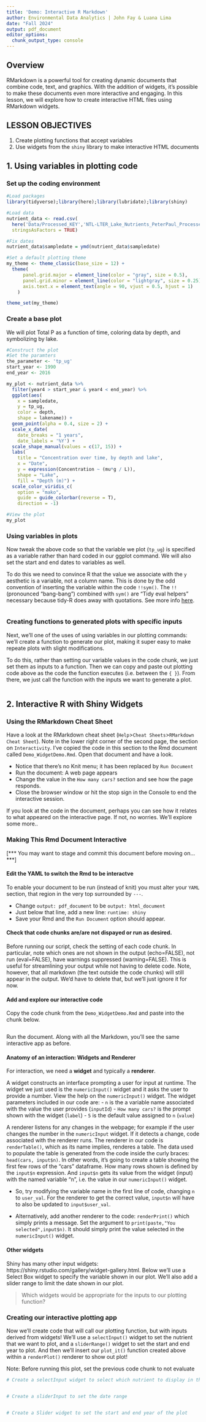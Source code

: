 ```yaml
---
title: 'Demo: Interactive R Markdown'
author: Environmental Data Analytics | John Fay & Luana Lima 
date: "Fall 2024"
output: pdf_document
editor_options: 
  chunk_output_type: console
---
```


## Overview
RMarkdown is a powerful tool for creating dynamic documents that combine code, text, and graphics. With the addition of widgets, it's possible to make these documents even more interactive and engaging. In this lesson, we will explore how to create interactive HTML files using RMarkdown widgets.

## LESSON OBJECTIVES

1. Create plotting functions that accept variables
2. Use widgets from the `shiny` library to make interactive HTML documents

## 1. Using variables in plotting code

### Set up the coding environment

```r
#Load packages
library(tidyverse);library(here);library(lubridate);library(shiny)

#Load data
nutrient_data <- read.csv(
  here('Data/Processed_KEY','NTL-LTER_Lake_Nutrients_PeterPaul_Processed.csv'),
  stringsAsFactors = TRUE)

#Fix dates
nutrient_data$sampledate = ymd(nutrient_data$sampledate)

#Set a default plotting theme
my_theme <- theme_classic(base_size = 12) +
  theme(
      panel.grid.major = element_line(color = "gray", size = 0.5),
      panel.grid.minor = element_line(color = "lightgray", size = 0.25),
      axis.text.x = element_text(angle = 90, vjust = 0.5, hjust = 1)
    )

theme_set(my_theme)

```


### Create a base plot
We will plot Total P as a function of time, coloring data by depth, and symbolizing by lake.
```r
#Construct the plot
#Set the paramters
the_parameter <- 'tp_ug'
start_year <- 1990
end_year <- 2016

my_plot <- nutrient_data %>% 
  filter(year4 > start_year & year4 < end_year) %>% 
  ggplot(aes(
    x = sampledate,
    y = tp_ug,
    color = depth,
    shape = lakename)) +
  geom_point(alpha = 0.4, size = 2) +
  scale_x_date(
    date_breaks = "1 years",
    date_labels = '%Y') +
  scale_shape_manual(values = c(17, 15)) +
  labs(
    title = "Concentration over time, by depth and lake",
    x = "Date", 
    y = expression(Concentration ~ (mu*g / L)), 
    shape = "Lake", 
    fill = "Depth (m)") +
  scale_color_viridis_c(
    option = "mako", 
    guide = guide_colorbar(reverse = T),
    direction = -1)

#View the plot
my_plot
```


### Using variables in plots

Now tweak the above code so that the variable we plot (`tp_ug`) is specified as a variable rather than hard coded in our ggplot command. We will also set the start and end dates to variables as well. 

To do this we need to convince R that the value we associate with the `y` aesthetic is a variable, not a column name. This is done by the odd convention of inserting the variable within the code `!!sym()`. The `!!` (pronounced "bang-bang") combined with `sym()` are "Tidy eval helpers" necessary because tidy-R does away with quotations. See more info [here](https://ggplot2.tidyverse.org/reference/tidyeval.html).

```r

```


### Creating functions to generated plots with specific inputs

Next, we'll one of the uses of using variables in our plotting commands: we'll create a function to generate our plot, making it super easy to make repeate plots with slight modifications. 

To do this, rather than setting our variable values in the code chunk, we just set them as inputs to a function. Then we can copy and paste out plotting code above as the code the function executes (i.e. between the `{ }`). From there, we just call the function with the inputs we want to generate a plot. 

```r

```


## 2. Interactive R with Shiny Widgets

### Using the RMarkdown Cheat Sheet
Have a look at the RMarkdown cheat sheet (`Help`>`Cheat Sheets`>`RMarkdown Cheat Sheet`). Note in the lower right corner of the second page, the section on `Interactivity`. I've copied the code in this section to the Rmd document called `Demo_WidgetDemo.Rmd`. Open that document and have a look.

-   Notice that there's no Knit menu; it has been replaced by `Run Document`
-   Run the document: A web page appears
-   Change the value in the `How many cars?` section and see how the page responds. 
-   Close the browser window or hit the stop sign in the Console to end the interactive session. 

If you look at the code in the document, perhaps you can see how it relates to what appeared on the interactive page. If not, no worries. We'll explore some more..


### Making This Rmd Document Interactive

[*** You may want to stage and commit this document before moving on... ***]

#### Edit the YAML to switch the Rmd to be interactve
To enable your document to be run (instead of knit) you must alter your `YAML` section, that region in the very top surrounded by `---`. 

-   Change `output: pdf_document` to be `output: html_document`
-   Just below that line, add a new line: `runtime: shiny`
-   Save your Rmd and the `Run Document` option should appear.

#### Check that code chunks are/are not dispayed or run as desired.
Before running our script, check the setting of each code chunk. In particular, note which ones are not shown in the output (echo=FALSE), not run (eval=FALSE), have warnings suppressed (warning=FALSE). This is useful for streamlining your output while not having to delete code. Note, however, that all markdown (the text outside the code chunks) will still appear in the output. We'd have to delete that, but we'll just ignore it for now. 

#### Add and explore our interactive code
Copy the code chunk from the `Demo_WidgetDemo.Rmd` and paste into the chunk below. 

```r

```

Run the document. Along with all the Markdown, you'll see the same interactive app as before. 

#### Anatomy of an interaction: Widgets and Renderer
For interaction, we need a **widget** and typically a **renderer**. 

A widget constructs an interface prompting a user for input at runtime. The widget we just used is the `numericInput()` widget and it asks the user to provide a number. View the help on the `numericInput()` widget. The widget parameters included in our code are:
-   `n` is the a variable name associated with the value the user provides (`inputId`)
-   `How many cars?` is the prompt shown with the widget (`label`)
-   `5` is the default value assigned to `n` (`value`)
  
A renderer listens for any changes in the webpage; for example if the user changes the number in the `numericInput` widget. If it detects a change, code associated with the renderer runs. The renderer in our code is `renderTable()`, which as its name implies, renderes a table. 
The data used to populate the table is generated from the code inside the curly braces: `head(cars, input$n)`. In other words, it's going to create a table showing the first few rows of the "cars" dataframe. How many rows shown is defined by the `input$n` expression. And `input$n` gets its value from the widget (input) with the named variable "n", i.e. the value in our `numericInput()` widget. 

-   So, try modifying the variable name in the first line of code, changing `n` to `user_val`. For the renderer to get the correct value, `input$n` will have to also be updated to `input$user_val`.

-   Alternatively, add another renderer to the code: `renderPrint()` which simply prints a message. Set the argument to `print(paste,"You selected",input$n)`. It should simply print the value selected in the `numericInput()` widget. 

#### Other widgets
Shiny has many other input widgets: https://shiny.rstudio.com/gallery/widget-gallery.html. Below we'll use a Select Box widget to specify the variable shown in our plot. We'll also add a slider range to limit the date shown in our plot. 

>Which widgets would be appropriate for the inputs to our plotting function? 

### Creating our interactive plotting app
Now we'll create code that will call our plotting function, but with inputs derived from widgets! We'll use a `selectInput()` widget to set the nutrient that we want to plot, and a `sliderRange()` widget to set the start and end year to plot. And then we'll insert our `plot_it()` function created above within a `renderPlot()` renderer to show out plot!

Note: Before running this plot, set the previous code chunk to not evaluate

```r
# Create a selectInput widget to select which nutrient to display in the plot


# Create a sliderInput to set the date range


# Create a Slider widget to set the start and end year of the plot


```

